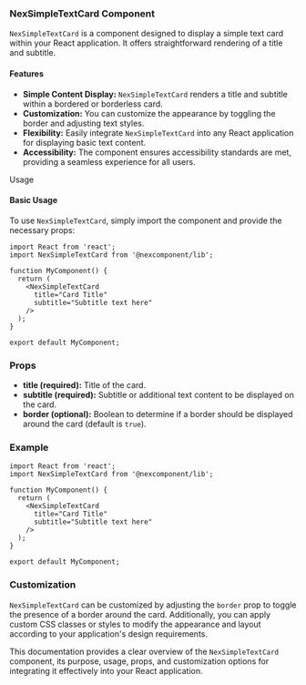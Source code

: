 ### NexSimpleTextCard Component

`NexSimpleTextCard` is a component designed to display a simple text card within your React application. It offers straightforward rendering of a title and subtitle.

#### Features

* **Simple Content Display:** `NexSimpleTextCard` renders a title and subtitle within a bordered or borderless card.
* **Customization:** You can customize the appearance by toggling the border and adjusting text styles.
* **Flexibility:** Easily integrate `NexSimpleTextCard` into any React application for displaying basic text content.
* **Accessibility:** The component ensures accessibility standards are met, providing a seamless experience for all users.

Usage

#### Basic Usage

To use `NexSimpleTextCard`, simply import the component and provide the necessary props:

```tsx
import React from 'react';
import NexSimpleTextCard from '@nexcomponent/lib';

function MyComponent() {
  return (
    <NexSimpleTextCard
      title="Card Title"
      subtitle="Subtitle text here"
    />
  );
}

export default MyComponent;
```

### Props

* **title (required):** Title of the card.
* **subtitle (required):** Subtitle or additional text content to be displayed on the card.
* **border (optional):** Boolean to determine if a border should be displayed around the card (default is `true`).

### Example

```tsx
import React from 'react';
import NexSimpleTextCard from '@nexcomponent/lib';

function MyComponent() {
  return (
    <NexSimpleTextCard
      title="Card Title"
      subtitle="Subtitle text here"
    />
  );
}

export default MyComponent;
```

### Customization

`NexSimpleTextCard` can be customized by adjusting the `border` prop to toggle the presence of a border around the card. Additionally, you can apply custom CSS classes or styles to modify the appearance and layout according to your application's design requirements.

This documentation provides a clear overview of the `NexSimpleTextCard` component, its purpose, usage, props, and customization options for integrating it effectively into your React application.